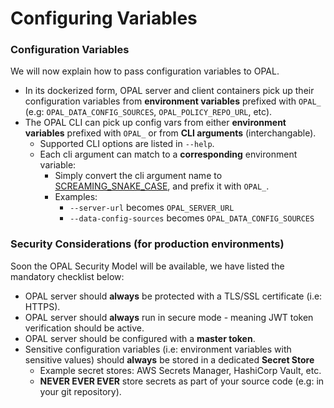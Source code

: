 # Configuring Variables

### <a name="configuration"></a> Configuration Variables

We will now explain how to pass configuration variables to OPAL.

- In its dockerized form, OPAL server and client containers pick up their configuration variables from **environment variables** prefixed with `OPAL_` (e.g: `OPAL_DATA_CONFIG_SOURCES`, `OPAL_POLICY_REPO_URL`, etc).
- The OPAL CLI can pick up config vars from either **environment variables** prefixed with `OPAL_` or from **CLI arguments** (interchangable).
  - Supported CLI options are listed in `--help`.
  - Each cli argument can match to a **corresponding** environment variable:
    - Simply convert the cli argument name to [SCREAMING_SNAKE_CASE](<https://en.wikipedia.org/wiki/Naming_convention_(programming)#Multiple-word_identifiers>), and prefix it with `OPAL_`.
    - Examples:
      - `--server-url` becomes `OPAL_SERVER_URL`
      - `--data-config-sources` becomes `OPAL_DATA_CONFIG_SOURCES`

### <a name="security-considerations"></a> Security Considerations (for production environments)

Soon the OPAL Security Model will be available, we have listed the mandatory checklist below:

- OPAL server should **always** be protected with a TLS/SSL certificate (i.e: HTTPS).
- OPAL server should **always** run in secure mode - meaning JWT token verification should be active.
- OPAL server should be configured with a **master token**.
- Sensitive configuration variables (i.e: environment variables with sensitive values) should **always** be stored in a dedicated **Secret Store**
  - Example secret stores: AWS Secrets Manager, HashiCorp Vault, etc.
  - **NEVER EVER EVER** store secrets as part of your source code (e.g: in your git repository).
